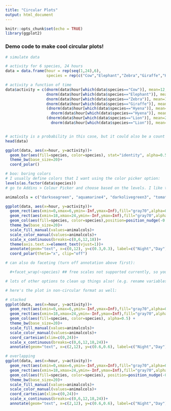 ```yaml
---
title: "Circular Plots"
output: html_document
---
```



```r
knitr::opts_chunk$set(echo = TRUE)
library(ggplot2)
```



### Demo code to make cool circular plots!


```r
# simulate data

# activity for 6 species, 24 hours
data = data.frame(hour = rep(seq(1,24),6),
                  species = rep(c("Cow","Elephant","Zebra","Giraffe","Hyena","Lion"), each=24))

# activity a function of time
data$activity = c(dnorm(data$hour[which(data$species=="Cow")], mean=12, sd=2), 
                  dnorm(data$hour[which(data$species=="Elephant")], mean=14, sd=5),
                  dnorm(data$hour[which(data$species=="Zebra")], mean=10, sd=3),
                  dnorm(data$hour[which(data$species=="Giraffe")], mean=15, sd=1),
                  (dnorm(data$hour[which(data$species=="Hyena")], mean=4, sd=2)+
                    dnorm(data$hour[which(data$species=="Hyena")], mean=20, sd=2))/2,
                  (dnorm(data$hour[which(data$species=="Lion")], mean=2, sd=2)+
                    dnorm(data$hour[which(data$species=="Lion")], mean=24, sd=2))/2)


# activity is a probability in this case, but it could also be a count etc.
head(data)

ggplot(data, aes(x=hour, y=activity))+
  geom_bar(aes(fill=species, color=species), stat="identity", alpha=0.5) +
  theme_bw(base_size=20)+
  coord_polar()

# boo: boring colors
# I usually define colors that I want using the color picker option:
levels(as.factor(data$species))
# go to Addins > Colour Picker and choose based on the levels. I like to return color names

animalcols = c("darkseagreen", "aquamarine4", "darkolivegreen3", "tomato2", "firebrick", "lightgoldenrod3")

ggplot(data, aes(x=hour, y=activity))+
  geom_rect(aes(xmin=0,xmax=6,ymin=-Inf,ymax=Inf),fill="gray70",alpha=0.1)+
  geom_rect(aes(xmin=18,xmax=24,ymin=-Inf,ymax=Inf),fill="gray70",alpha=0.1)+
  geom_col(aes(fill=species, color=species),position=position_nudge(-0.5),alpha=0.3,width=1) +
  theme_bw(base_size=20)+
  scale_fill_manual(values=animalcols)+
  scale_color_manual(values=animalcols)+
  scale_x_continuous(breaks=c(0,6,12,18))+
  theme(axis.text.x=element_text(vjust=1))+
  annotate(geom="text", x=c(0,12), y=c(0.3,0.3), label=c("Night","Day"), size=5)+
  coord_polar(theta="x", clip="off")

# can also do faceting (turn off annotation above first):

  #+facet_wrap(~species) ## free scales not supported currently, so you'd have to transform the data beforehand for this

# lots of other options to clean up things also! (e.g. rename variables, add titles etc.)

# here's the plot in non-circular format as well:

# stacked
ggplot(data, aes(x=hour, y=activity))+
  geom_rect(aes(xmin=0,xmax=6,ymin=-Inf,ymax=Inf),fill="gray70",alpha=0.1)+
  geom_rect(aes(xmin=18,xmax=24,ymin=-Inf,ymax=Inf),fill="gray70",alpha=0.1)+
  geom_col(aes(fill=species, color=species), alpha=0.5) +
  theme_bw(base_size=20)+
  scale_fill_manual(values=animalcols)+
  scale_color_manual(values=animalcols)+
  coord_cartesian(xlim=c(0,24))+
  scale_x_continuous(breaks=c(0,6,12,18,24))+
  annotate(geom="text", x=c(2,12), y=c(0.6,0.6), label=c("Night","Day"), size=5)

# overlapping
ggplot(data, aes(x=hour, y=activity))+
  geom_rect(aes(xmin=0,xmax=6,ymin=-Inf,ymax=Inf),fill="gray70",alpha=0.1)+
  geom_rect(aes(xmin=18,xmax=24,ymin=-Inf,ymax=Inf),fill="gray70",alpha=0.1)+
  geom_col(aes(fill=species, color=species), position=position_nudge(-0.5),alpha=0.3) +
  theme_bw(base_size=20)+
  scale_fill_manual(values=animalcols)+
  scale_color_manual(values=animalcols)+
  coord_cartesian(xlim=c(0,24))+
  scale_x_continuous(breaks=c(0,6,12,18,24))+
  annotate(geom="text", x=c(2,12), y=c(0.6,0.6), label=c("Night","Day"), size=5)

```


